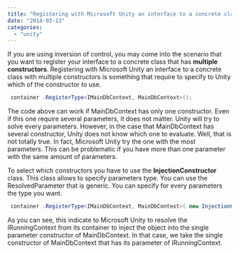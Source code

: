 ```yaml
---
title: "Registering with Microsoft Unity an interface to a concrete class with multiple constructors"
date: "2014-03-13"
categories: 
  - "unity"
---
```


If you are using inversion of control, you may come into the scenario that you want to register your interface to a concrete class that has **multiple constructors**. Registering with Microsoft Unity an interface to a concrete class with multiple constructors is something that require to specify to Unity which of the constructor to use.


```csharp
 container .RegisterType<IMainDbContext, MainDbContext>(); 
```

The code above can work if MainDbContext has only one constructor. Even if this one require several parameters, it does not matter. Unity will try to solve every parameters. However, in the case that MainDbContext has several constructor, Unity does not know which one to evaluate. Well, that is not totally true. In fact, Microsoft Unity try the one with the most parameters. This can be problematic if you have more than one parameter with the same amount of parameters.

To select which constructors you have to use the **InjectionConstructor** class. This class allows to specify parameters type. You can use the ResolvedParameter that is generic. You can specify for every parameters the type you want.


```csharp
 container .RegisterType<IMainDbContext, MainDbContext>( new InjectionConstructor( new ResolvedParameter<IRunningContext>() ) ); 
``` 
As you can see, this indicate to Microsoft Unity to resolve the IRunningContext from its container to inject the object into the single parameter constructor of MainDbContext. In that case, we take the single constructor of MainDbContext that has its parameter of IRunningContext.
